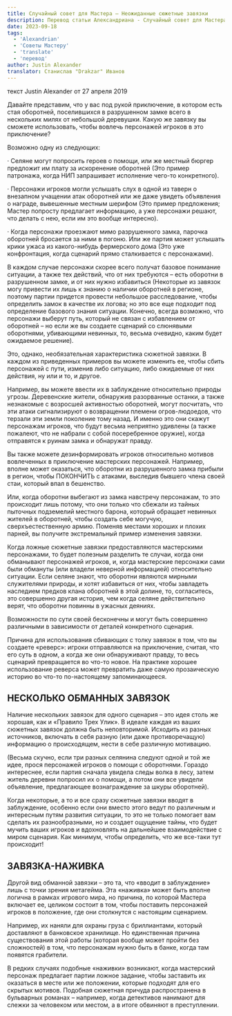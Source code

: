 ```yaml
---
title: Случайный совет для Мастера – Неожиданные сюжетные завязки
description: Перевод статьи Александриана - Случайный совет для Мастера – Неожиданные сюжетные завязки
date: 2023-09-18
tags:
  - 'Alexandrian'
  - 'Советы Мастеру'
  - 'translate'
  - 'перевод'
author: Justin Alexander
translator: Станислав "Drakzar" Иванов
---
```


текст Justin Alexander от 27 апреля 2019

Давайте представим, что у вас под рукой приключение, в котором есть стая оборотней, поселившихся в разрушенном замке всего в нескольких милях от небольшой деревушки. Какую же завязку вы сможете использовать, чтобы вовлечь персонажей игроков в это приключение?

Возможно одну из следующих:

· Селяне могут попросить героев о помощи, или же местный бюргер предложит им плату за искоренение оборотней (Это пример патронажа, когда НИП запрашивает исполнение чего-то конкретного).

· Персонажи игроков могли услышать слух в одной из таверн о внезапном учащении атак оборотней или же даже увидеть объявления о награде, вывешенные местным шерифом (Это пример предложения; Мастер попросту предлагает информацию, а уже персонажи решают, что делать с нею, если им это вообще интересно).

· Когда персонажи проезжают мимо разрушенного замка, парочка оборотней бросается за ними в погоню. Или же партия может услышать крики ужаса из какого-нибудь фермерского дома (Это уже конфронтация, когда сценарий прямо сталкивается с персонажами).

В каждом случае персонажи скорее всего получат базовое понимание ситуации, а также тех действий, что от них требуются – есть оборотни в разрушенном замке, и от них нужно избавиться (Некоторые из завязок могу привести их лишь к знанию о наличии оборотней в регионе, поэтому партии придется провести небольшое расследование, чтобы определить замок в качестве их логова; но это все еще подходит под определение базового знания ситуации. Конечно, всегда возможно, что персонажи выберут путь, который не связан с избавлением от оборотней – но если же вы создаете сценарий со слюнявыми оборотнями, убивающими невинных, то, весьма очевидно, каким будет ожидаемое решение).

Это, однако, необязательная характеристика сюжетной завязки. В каждом из приведенных примеров вы можете изменить ее, чтобы сбить персонажей с пути, изменив либо ситуацию, либо ожидаемые от них действия, ну или и то, и другое.

Например, вы можете ввести их в заблуждение относительно природы угрозы. Деревенские жители, обнаружив разорванные останки, а также незнакомые с возросшей активностью оборотней, могут посчитать, что эти атаки сигнализируют о возвращении племени огров-людоедов, что терзали эти земли поколение тому назад. И именно это они скажут персонажам игроков, что будут весьма неприятно удивлены (а также пожалеют, что не набрали с собой посеребренное оружие), когда отправятся к руинам замка и обнаружат правду.

Вы также можете дезинформировать игроков относительно мотивов вовлеченных в приключение мастерских персонажей. Например, вполне может оказаться, что оборотни из разрушенного замка прибыли в регион, чтобы ПОКОНЧИТЬ с атаками, выследив бывшего члена своей стаи, который впал в бешенство.

Или, когда оборотни выбегают из замка навстречу персонажам, то это происходит лишь потому, что они только что сбежали из тайных пыточных подземелий местного барона, который обращает невинных жителей в оборотней, чтобы создать себе могучую, сверхъестественную армию. Поменяв местами хороших и плохих парней, вы получите экстремальный пример изменения завязки.

Когда ложные сюжетные завязки предоставляются мастерскими персонажами, то будет полезным разделить те случаи, когда они обманывают персонажей игроков, и, когда мастерские персонажи сами были обмануты (или владели неверной информацией) относительно ситуации. Если селяне знают, что оборотни являются мирными служителями природы, и хотят избавиться от них, чтобы завладеть наследием предков клана оборотней в этой долине, то, согласитесь, это совершенно другая история, чем когда селяне действительно верят, что оборотни повинны в ужасных деяниях.

Возможности по сути своей бесконечны и могут быть совершенно различными в зависимости от деталей конкретного сценария.

Причина для использования сбивающих с толку завязок в том, что вы создаете «реверс»: игроки отправляются на приключение, считая, что его суть в одном, а когда же они обнаруживают правду, то весь сценарий превращается во что-то новое. На практике хорошее использование реверса может превратить даже самую прозаическую историю во что-то по-настоящему запоминающееся.

## НЕСКОЛЬКО ОБМАННЫХ ЗАВЯЗОК

Наличие нескольких завязок для одного сценария – это идея столь же хорошая, как и «Правило Трех Улик». В идеале каждая из ваших сюжетных завязок должна быть неповторимой. Исходить из разных источников, включать в себя разную (или даже противоречащую) информацию о происходящем, нести в себе различную мотивацию.

(Весьма скучно, если три разных селянина следуют одной и той же идее, прося персонажей игроков о помощи с оборотнями. Гораздо интереснее, если партия сначала увидела следы волка в лесу, затем житель деревни попросил их о помощи, а потом они все увидели объявление, предлагающее вознаграждение за шкуры оборотней).

Когда некоторые, а то и все сразу сюжетные завязки вводят в заблуждение, особенно если они вместо этого ведут по различным и интересным путям развития ситуации, то это не только помогает вам сделать их разнообразными, но и создает ощущение тайны, что будет мучить ваших игроков и вдохновлять на дальнейшее взаимодействие с миром сценария. Как минимум, чтобы определить, что же все-таки тут происходит!

## ЗАВЯЗКА-НАЖИВКА

Другой вид обманной завязки – это та, что «вводит в заблуждение» лишь с точки зрения метагейма. Эта «наживка» может быть вполне логична в рамках игрового мира, но причина, по которой Мастера включает ее, целиком состоит в том, чтобы поставить персонажей игроков в положение, где они столкнутся с настоящим сценарием.

Например, их наняли для охраны груза с бриллиантами, который доставляют в банковское хранилище. Но единственная причина существования этой работы (которая вообще может пройти без сложностей) в том, что персонажам нужно быть в банке, когда там появятся грабители.

В редких случаях подобные «наживки» возникают, когда мастерский персонаж предлагает партии ложное задание, чтобы заставить их оказаться в месте или же положении, которые подходят для его скрытых мотивов. Подобная сюжетная причуда распространена в бульварных романах – например, когда детективов нанимают для слежки за человеком или местом, а в итоге обвиняют в преступлении.
